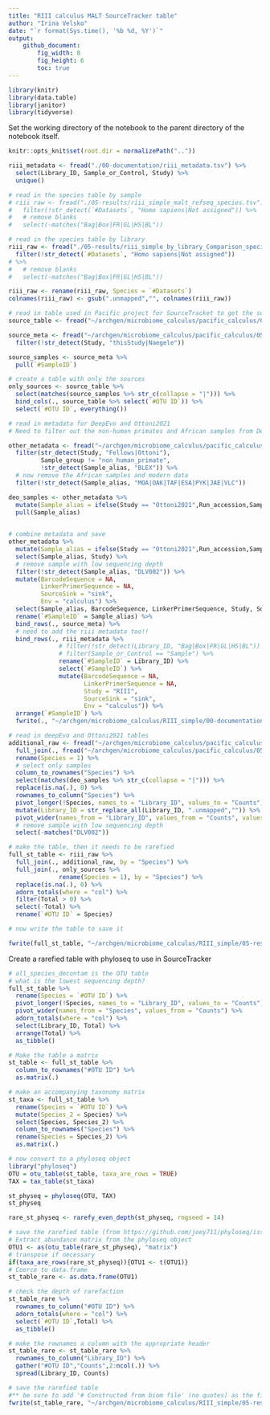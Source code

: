 ```yaml
---
title: "RIII calculus MALT SourceTracker table"
author: "Irina Velsko"
date: "`r format(Sys.time(), '%b %d, %Y')`"
output:
    github_document:
        fig_width: 8
        fig_height: 6
        toc: true
---
```



```r
library(knitr)
library(data.table)
library(janitor)
library(tidyverse)

```

Set the working directory of the notebook to the parent directory of the 
notebook itself.  

```r
knitr::opts_knit$set(root.dir = normalizePath(".."))
```

```r
riii_metadata <- fread("./00-documentation/riii_metadata.tsv") %>%
  select(Library_ID, Sample_or_Control, Study) %>%
  unique()

```

```r
# read in the species table by sample
# riii_raw <- fread("./05-results/riii_simple_malt_refseq_species.tsv")  %>%
#   filter(!str_detect(`#Datasets`, "Homo sapiens|Not assigned")) %>%
#   # remove blanks
#   select(-matches("Bag|Box|FR|GL|HS|BL"))

# read in the species table by library
riii_raw <- fread("./05-results/riii_simple_by_library_Comparison_species.tsv")  %>%
  filter(!str_detect(`#Datasets`, "Homo sapiens|Not assigned"))
# %>%
#   # remove blanks
#   select(-matches("Bag|Box|FR|GL|HS|BL"))

riii_raw <- rename(riii_raw, Species = `#Datasets`)
colnames(riii_raw) <- gsub(".unmapped","", colnames(riii_raw))

```

```r
# read in table used in Pacific project for SourceTracket to get the sources
source_table <- fread("~/archgen/microbiome_calculus/pacific_calculus/05-Documentation.backup/oceania_sourcetracker_table_species.txt")

source_meta <- fread("~/archgen/microbiome_calculus/pacific_calculus/05-Documentation.backup/source_tracker_mappingfile_20220722.tsv") %>%
  filter(!str_detect(Study, "thisStudy|Naegele"))

source_samples <- source_meta %>%
  pull(`#SampleID`)

```

```r
# create a table with only the sources
only_sources <- source_table %>%
  select(matches(source_samples %>% str_c(collapse = "|"))) %>%
  bind_cols(., source_table %>% select(`#OTU ID`)) %>%
  select(`#OTU ID`, everything())

```

```r
# read in metadata for DeepEvo and Ottoni2021
# Need to filter out the non-human primates and African samples from DeepEvo, and blanks from Ottoni2021

other_metadata <- fread("~/archgen/microbiome_calculus/pacific_calculus/05-Documentation.backup/eisenhoffer2020_ottoni2021_deepevo_mann2018w_metadata.tsv") %>%
  filter(str_detect(Study, "Fellows|Ottoni"),
         Sample_group != "non_human_primate",
         !str_detect(Sample_alias, "BLEX")) %>%
  # now remove the African samples and modern data
  filter(!str_detect(Sample_alias, "MOA|OAK|TAF|ESA|PYK|JAE|VLC"))

deo_samples <- other_metadata %>%
  mutate(Sample_alias = ifelse(Study == "Ottoni2021",Run_accession,Sample_alias)) %>%
  pull(Sample_alias)
  
```

```r
# combine metadata and save
other_metadata %>%
  mutate(Sample_alias = ifelse(Study == "Ottoni2021",Run_accession,Sample_alias)) %>%
  select(Sample_alias, Study) %>%
  # remove sample with low sequencing depth
  filter(!str_detect(Sample_alias, "DLV002")) %>%
  mutate(BarcodeSequence = NA,
         LinkerPrimerSequence = NA,
         SourceSink = "sink",
         Env = "calculus") %>%
  select(Sample_alias, BarcodeSequence, LinkerPrimerSequence, Study, SourceSink, Env) %>%
  rename(`#SampleID` = Sample_alias) %>%
  bind_rows(., source_meta) %>%
  # need to add the riii metadata too!!
  bind_rows(., riii_metadata %>%
              # filter(!str_detect(Library_ID, "Bag|Box|FR|GL|HS|BL")) %>%
              # filter(Sample_or_Control == "Sample") %>%
              rename(`#SampleID` = Library_ID) %>%
              select(`#SampleID`) %>%
              mutate(BarcodeSequence = NA,
                     LinkerPrimerSequence = NA,
                     Study = "RIII",
                     SourceSink = "sink",
                     Env = "calculus")) %>%
  arrange(`#SampleID`) %>%
  fwrite(., "~/archgen/microbiome_calculus/RIII_simple/00-documentation/sourcetracker_mapping_file_riii_w_blanks_by_library.tsv", sep = "\t", quote = T)


```


```r
# read in deepEvo and Ottoni2021 tables
additional_raw <- fread("~/archgen/microbiome_calculus/pacific_calculus/05-Documentation.backup/ottoni2021_malt_refseq_species.tsv") %>%
  full_join(., fread("~/archgen/microbiome_calculus/pacific_calculus/05-Documentation.backup/deep_evo_malt_refseq_comparison_species.tsv"), by = "#Datasets") %>%
  rename(Species = 1) %>%
  # select only samples
  column_to_rownames("Species") %>%
  select(matches(deo_samples %>% str_c(collapse = "|"))) %>%
  replace(is.na(.), 0) %>%
  rownames_to_column("Species") %>%
  pivot_longer(!Species, names_to = "Library_ID", values_to = "Counts") %>%
  mutate(Library_ID = str_replace_all(Library_ID, ".unmapped","")) %>%
  pivot_wider(names_from = "Library_ID", values_from = "Counts", values_fill = 0) %>%
  # remove sample with low sequencing depth
  select(-matches("DLV002"))

```

```r
# make the table, then it needs to be rarefied
full_st_table <- riii_raw %>%
  full_join(., additional_raw, by = "Species") %>%
  full_join(., only_sources %>%
              rename(Species = 1), by = "Species") %>%
  replace(is.na(.), 0) %>%
  adorn_totals(where = "col") %>%
  filter(Total > 0) %>%
  select(-Total) %>%
  rename(`#OTU ID` = Species)

```



```r
# now write the table to save it 

fwrite(full_st_table, "~/archgen/microbiome_calculus/RIII_simple/05-results/sourcetracker_input_table_w_blanks_by_library.tsv", quote = F, sep = "\t")

```

Create a rarefied table with phyloseq to use in SourceTracker
```r
# all_species_decontam is the OTU table
# what is the lowest sequencing depth?
full_st_table %>%
  rename(Species = `#OTU ID`) %>%
  pivot_longer(!Species, names_to = "Library_ID", values_to = "Counts") %>%
  pivot_wider(names_from = "Species", values_from = "Counts") %>%
  adorn_totals(where = "col") %>%
  select(Library_ID, Total) %>%
  arrange(Total) %>%
  as_tibble()

# Make the table a matrix
st_table <- full_st_table %>%
  column_to_rownames("#OTU ID") %>%
  as.matrix(.)

# make an accompanying taxonomy matrix
st_taxa <- full_st_table %>%
  rename(Species = `#OTU ID`) %>%
  mutate(Species_2 = Species) %>%
  select(Species, Species_2) %>%
  column_to_rownames("Species") %>%
  rename(Species = Species_2) %>%
  as.matrix(.)

# now convert to a phyloseq object
library("phyloseq")
OTU = otu_table(st_table, taxa_are_rows = TRUE)
TAX = tax_table(st_taxa)

st_physeq = phyloseq(OTU, TAX)
st_physeq

rare_st_physeq <- rarefy_even_depth(st_physeq, rngseed = 14)

# save the rarefied table (from https://github.com/joey711/phyloseq/issues/613)
# Extract abundance matrix from the phyloseq object
OTU1 <- as(otu_table(rare_st_physeq), "matrix")
# transpose if necessary
if(taxa_are_rows(rare_st_physeq)){OTU1 <- t(OTU1)}
# Coerce to data.frame
st_table_rare <- as.data.frame(OTU1)

# check the depth of rarefaction
st_table_rare %>%
  rownames_to_column("#OTU ID") %>%
  adorn_totals(where = "col") %>%
  select(`#OTU ID`,Total) %>%
  as_tibble()

# make the rownames a column with the appropriate header
st_table_rare <- st_table_rare %>%
  rownames_to_column("Library_ID") %>%
  gather("#OTU ID","Counts",2:ncol(.)) %>%
  spread(Library_ID, Counts)

# save the rarefied table
#** be sure to add '# Constructed from biom file' (no quotes) as the first line of the table after writing it out here
fwrite(st_table_rare, "~/archgen/microbiome_calculus/RIII_simple/05-results/sourcetracker_input_table_w_blanks_rarefied_by_library.tsv", quote = F, sep = "\t")

```




